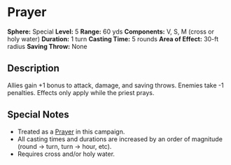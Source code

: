 = Prayer =
'''Sphere:''' Special  
'''Level:''' 5  
'''Range:''' 60 yds  
'''Components:''' V, S, M (cross or holy water)  
'''Duration:''' 1 turn  
'''Casting Time:''' 5 rounds  
'''Area of Effect:''' 30-ft radius  
'''Saving Throw:''' None  

== Description ==
Allies gain +1 bonus to attack, damage, and saving throws. Enemies take -1 penalties. Effects only apply while the priest prays.

== Special Notes ==
* Treated as a [[Prayer]] in this campaign.
* All casting times and durations are increased by an order of magnitude (round → turn, turn → hour, etc).
* Requires cross and/or holy water.
